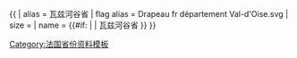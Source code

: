 {{ {{{1<noinclude>|country showdata</noinclude>}}}
| alias = 瓦兹河谷省
| flag alias = Drapeau fr département Val-d'Oise.svg
| size = {{{size|}}}
| name = {{#if: {{{name|}}} | {{{name|}}} | 瓦兹河谷省 }}
}}<noinclude>
[[Category:法国省份资料模板]]
</noinclude>